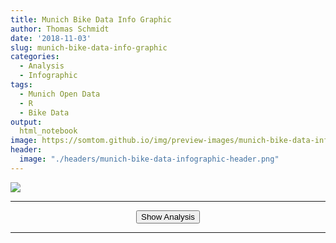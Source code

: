 ```yaml
---
title: Munich Bike Data Info Graphic
author: Thomas Schmidt
date: '2018-11-03'
slug: munich-bike-data-info-graphic
categories:
  - Analysis
  - Infographic
tags:
  - Munich Open Data
  - R
  - Bike Data
output:
  html_notebook
image: https://somtom.github.io/img/preview-images/munich-bike-data-infographic-preview.png
header:
  image: "./headers/munich-bike-data-infographic-header.png"
---
```

![](2018-11-03-munich-bike-data-info-graphic_files/infographic/insights_on_bike_traffic.png)


<div id="analysis" style="display: none">
***

During this year's summer break there had been a railway construction site which affected the 
train I usually use for commuting to work. This led to a lot of additional commuting time.
Thus, I decided to repair my old mountain bike and give it a try to go to work by bike.   
During the one hour ride I wondered how many people made the same decision and if there would be
any data about Munich bike traffic with the use of which I could get some insights about 
Munich's bike traffic. Shortly after that, I happened to see a twitter post of
[OpenData Munich](https://twitter.com/opendata_muc/status/1039758780853104646) which announced a
new data set containing the data of Munich's 6 continuous bike counting stations for the years
2017 and 2018. The counting stations provide data such as 15-minute and daily bike counts for 2 directions.

I contacted the team in order to ask for additional information and received even more data as well
as some nice inspirations. I picked up the idea of creating a info-graphic about Munich bike data.
Thus, I had a new project and started the journey of designing my first info-graphic.

In this post we will go through the analysis behind the info-graphic you already saw above. 
We will answer questions such as:

* [Can we create a map of all counting stations?](#map)
* [What are average 15 minute and daily counts (across stations and per station)?](#average_counts)
* [How many people are driving in the wrong direction at Arnulf Street
(this station is at a one-way road)?](#wrong_direction)
* [What are the highest counts which had been measured?](#count_records)
* [When are most people biking (time of the year, weather, ...)?](#bike_times)
* [How does the commuting traffic look like?
Can we model it somehow and get some insights out of the data?](#commuting)

If you want to skip the data import and jump directly to the preprocessing step,
click [here](#preprocessing). To directly get into the analysis, click [here](#analysis).

# Set up Environment

First, as always, we load some packages needed for this analysis and create a custom theme 
to make the plots look nicer.

```r
suppressMessages({
  library(tidyverse)
  library(lubridate)
  library(geosphere)
  library(ggmap)
  library(reshape2)
  library(modelr)
  library(broom)
})

background_colors <- c("#efedec", "white")
plot_colors <- c("#62c3db", "#136d8f", "#072d40", "#f6a735", "#fbd74d")
line_colors <- c("black")

# Custom theme
my_theme <- list(
 theme(
    plot.background = element_rect(fill =  background_colors[2]),
    text = element_text(color = line_colors),
    panel.background = element_rect(fill =  background_colors[2]),
    panel.grid.major.y = element_blank(),
    panel.grid.minor = element_blank(),
    panel.grid.major.x = element_blank(),
    panel.grid.minor.x = element_blank(),
    axis.line.y = element_line(color =  line_colors),
    axis.line.x = element_line(color =  line_colors),
    axis.ticks = element_line(color =  line_colors),
    axis.title.y = element_text(margin = margin(t = 0, r = 20, b = 0, l = 0), color = line_colors),
    axis.title.x = element_text(margin = margin(t = 10, r = 0, b = 0, l = 0), color = line_colors),
    legend.position = "bottom",
    plot.margin = unit(c(0.5,1,0.5,0),"cm"),
    strip.background = element_rect(fill = "white", color = "black")
),
  scale_color_manual(
    values = plot_colors,
    guide = guide_legend(direction = "horizontal", label.hjust = 0.5, title.position = "top",
                              title.hjust = 0.5)),
  scale_fill_manual(
    values = plot_colors,
    guide = guide_legend(direction = "horizontal", label.hjust = 0.5, title.position = "top",
                              title.hjust = 0.5)))
```

```r
knitr::opts_chunk$set(
    fig.width   = 10,      
    .fig.asp = .62,      
    fig.align   = 'center', 
    echo        = TRUE)  
```


# Import Data from API
Now, after setting everything up, we need to load the data. Since I got some additional data in 
`.csv` format, the importing will happen in two steps:

1. We import the data from 2017 and 2018 via the Munich Open Data API
2. We import the additional data from `.csv` format


## Helper Functions

To fetch the data via API, I wrote some helper functions. This functions will also help us with the
preprocessing later. The functions can be found in the 
[Github project](https://github.com/Somtom/munich-bike-data-analysis). 

```r
convert_to_default_dt_string <- function(datetime_val = NA, date_val) {
  # Function which converts the datetime strings to the standard format of "%Y-%m-%d %H:%M:%S"
  # or "%Y-%m-%d" if only date_val provided
  
  # Iso 8601 format: "%Y-%m-%dT%H:%M:%S"
  iso8601_format = "[:digit:]{4}-[:digit:]{2}-[:digit:]{2}T[:digit:]{2}:[:digit:]{2}:[:digit:]{2}"
  # hour_minute format: "%H.%M"
  hour_minute_format = "[:digit:]{2}.[:digit:]{2}$"
  
  iso_date_format = "[:digit:]{4}-[:digit:]{2}-[:digit:]{2}$"
  # date format: "%Y.%m.%d"
  date_format = "[:digit:]{4}.[:digit:]{2}.[:digit:]{2}$"
  
  if (!is.na(datetime_val)) {
    # Extract date from date_val in case it is given in datetime format
    date_val = str_extract(date_val, "[:digit:]{4}-[:digit:]{2}-[:digit:]{2}")
    
    # If datetime_val matches Iso 8601 format: Replace "T" with " " and return
    if (stringr::str_detect(datetime_val, iso8601_format)) {
      return(stringr::str_replace(datetime_val, "[:digit:]{4}-[:digit:]{2}-[:digit:]{2}T",
                                  paste0(date_val, " ")))
    }
    # If datetime_val matches hour_minute_format: Add date and seconds
    if (stringr::str_detect(datetime_val, hour_minute_format)) {
      # Replace "." with ":" in datetime_val
      datetime_val = gsub("\\.", ":", datetime_val)
      return(paste0(date_val, " ", datetime_val, ":00"))
    }
  }
  if (is.na(datetime_val)) {
    # date value in iso date format: return it as it is
      if (stringr::str_detect(date_val, iso_date_format)) {
        return(date_val)
      }
    # if date value in date_format: convert it to iso_date_format
      if (stringr::str_detect(date_val, date_format)) {
        return(gsub( "\\.", "-", date_val))
      }# if date value in iso8601_format: convert it to iso_date_format
      if (stringr::str_detect(date_val, iso8601_format)) {
         return(str_extract(date_val, "[:digit:]{4}-[:digit:]{2}-[:digit:]{2}"))
      }
  }
  warning("Datetime value had undefined format")
  NA
  
}


muc_odp_fetch_bike_count_resource_ids <- function(
  baseUrl = "https://www.opengov-muenchen.de",
  path = "/api/3/action/package_search?q=daten-der-raddauerzaehlstellen-muenchen",
  limit = "100") {
  require(dplyr)
  require(tidyr)
  
  # get raw_results
  raw_result <- httr::GET(url = "https://www.opengov-muenchen.de",
                          path = paste0(path, "&rows=", limit))
  results <- httr::content(raw_result)$result$results
  
  # Extract dataset name and id from results
  resource_information <- list(
    data_collection_name = unlist(lapply(results, function(x) x$name)),
    datasets = lapply(results, function(x) bind_rows(
      lapply(x$resources, function(y) data.frame(
        name = y$name,
        resource_id = y$id,
        stringsAsFactors = F)))
    )
  ) %>% 
    bind_rows() %>% 
    tidyr::unnest()
  
  # extract month and year from name
  german_month_names <- c("Januar", "Februar", "März", "April", "Mai", "Juni", "Juli", "August", "September",
                          "Oktober", "November", "Dezember")
  
  correct_name <- function(name) {
    # Change name string of Juli 2018 (15 Minutes missing in name) - as of 13.10.2018
    if (name == "Daten der Raddauerzählstellen München Juli 2018") {
      print("FOUND JULI")
      name <- "15 Minuten-Werte - Daten der Raddauerzählstellen München Juli 2018"
    }
    # Change name for "#Month#" 2018 to März 2017 (data_collection_name says 2017!)
    if (name == "15 Minuten-Werte - Daten der Raddauerzählstellen München #Monat# 2018") {
      print("FOUND MARCH")
      name <- "15 Minuten-Werte - Daten der Raddauerzählstellen München März 2017"
    }
    
    return(name)
  }
  
  resource_information <- resource_information %>% 
    mutate(name = sapply(name, function(x) correct_name(x)),
           year = stringr::str_extract(name, "[:digit:]{4}"),
           month = stringr::str_extract(name, paste(german_month_names, collapse = "|")),
           month = match(month, german_month_names))
  
  ids_15_min <- resource_information %>% 
    filter(stringr::str_detect(name, "15 Minuten")) %>% 
    arrange(year, month)
  
  #filter for names containing "Tageswerte und Wetter"
  ids_daily <- resource_information %>% 
    filter(stringr::str_detect(name, "Tageswerte und Wetter")) %>% 
    arrange(year, month)
  
  return(list(
    ids_15_min = ids_15_min,
    ids_daily = ids_daily
  ))
}


muc_odp_fetch_data <- function(baseUrl = "https://www.opengov-muenchen.de",
                              path = "api/3/action/datastore_search",
                              limit = "100000",
                              resource_id,
                              destination = "./data/",
                              force_fetch = FALSE) {
  
  file_name = paste0(destination, resource_id, ".RDS")
  
  # check if data already fetched
  if (file.exists(file_name) & !force_fetch) {
    print(paste("File for resource already exists at", file_name))
    return(readRDS(file_name))
  }
  else {
    # get raw results
    raw_result <- httr::GET(url = baseUrl, path = paste0(path,
                                                         "?resource_id=", 
                                                         resource_id,
                                                         "&limit=",
                                                         limit))
    
    print(paste0("Fetching data from ", 
                 path,
                 "?resource_id=", 
                 resource_id,
                 "&limit=",
                 limit))
    
    result <- httr::content(raw_result)
    print(paste('Fetched', length(result$result$records), 'results...'))
    
    res <- dplyr::bind_rows(result$result$records)
    
    # write results to ./data/ folder
    saveRDS(res, file = file_name)
    
    return(res)
  }
}


muc_odp_convert_bike_counter_types <- function(dt) {
  require(dplyr)
  require(readr)
  
  dt %>% 
    transmute(
      besonderheiten = as.character(besonderheiten),
      zaehlstelle = as.factor(zaehlstelle),
      longitude = as.numeric(longitude),
      latitude = as.numeric(latitude),
      richtung_1 = as.character(richtung_1),
      richtung_2 = as.character(richtung_2),
      id = `_id`
    )
}


muc_odp_convert_bike_cnt_15_min_types <- function(dt) {
  require(dplyr)
  
  dt %>% 
    transmute(
      datum = lubridate::fast_strptime(sapply(datum, function(x)
        convert_to_default_dt_string(date_val = x)),
        format = "%Y-%m-%d", lt = FALSE),
      uhrzeit_start = lubridate::fast_strptime(mapply(function(x, y) convert_to_default_dt_string(x, y),
                                        uhrzeit_start,
                                        datum), format = "%Y-%m-%d %H:%M:%S", lt = FALSE),
      uhrzeit_ende = lubridate::fast_strptime(mapply(function(x, y) convert_to_default_dt_string(x, y),
                                       uhrzeit_ende,
                                       datum), format = "%Y-%m-%d %H:%M:%S", lt = FALSE),
      gesamt = as.integer(gesamt),
      zaehlstelle = as.factor(zaehlstelle),
      richtung_1 = as.integer(richtung_1),
      richtung_2 = as.integer(richtung_2)
    )
}


muc_odp_convert_bike_cnt_day_types <- function(dt) {
  require(dplyr)
  
  
  dt %>% 
    transmute(
      datum = lubridate::fast_strptime(sapply(datum, function(x)
        convert_to_default_dt_string(date_val = x)),
        format = "%Y-%m-%d", lt = FALSE),
      uhrzeit_start = lubridate::fast_strptime(mapply(function(x, y) convert_to_default_dt_string(x, y),
                                                      uhrzeit_start,
                                                      datum), format = "%Y-%m-%d %H:%M:%S", lt = FALSE),
      gesamt = as.integer(gesamt),
      zaehlstelle = as.factor(zaehlstelle),
      richtung_1 = as.integer(richtung_1),
      richtung_2 = as.integer(richtung_2),
      bewoelkung = as.numeric(bewoelkung),
      sonnenstunden = as.numeric(gsub(",", ".", `sonnenstunden`)),
      niederschlag = as.numeric(gsub(",", ".", `niederschlag`)),
      max_temp = as.numeric(gsub(",", ".", `max-temp`)),
      min_temp = as.numeric(gsub(",", ".", `min-temp`)),
      id = `_id`
    )
}

muc_odp_add_direction_info <- function(dt) {
  require(dplyr)
  
  OUT_OF_CENTER = "out of center"
  INTO_CENTER = "into center"
  direction_mapper <- list(
    Olympia = list(
      richtung_1 = INTO_CENTER,
      richtung_2 = OUT_OF_CENTER
    ),
    Hirsch = list(
      richtung_1 = OUT_OF_CENTER,
      richtung_2 = INTO_CENTER
    ),
    Margareten = list(
      richtung_1 = OUT_OF_CENTER,
      richtung_2 = INTO_CENTER
    ),
    Erhardt = list(
      richtung_1 = OUT_OF_CENTER,
      richtung_2 = INTO_CENTER
    ),
    Kreuther = list(
      richtung_1 = INTO_CENTER,
      richtung_2 = OUT_OF_CENTER
    ),
    Arnulf = list(
      richtung_1 = INTO_CENTER,
      richtung_2 = OUT_OF_CENTER
    )
  )
  
  # Gather columns -> 1 column with values, other column with direction information
  dt <- dt %>% 
    gather(key = direction, value = count, richtung_1, richtung_2)
  
  # Change direction names
  dt$direction <- factor(unlist(mapply(function(x, y) direction_mapper[[x]][y], 
                                       dt$zaehlstelle, dt$direction)))
  
  return(dt)
}

```


## (1) Fetch Data from API

The following chunks will import the data from the years 2017 and 2018 (until end of July):

```r
# Import muc_opd helper functions
# source("./muc-opd-helper-functions.R")

bike_counter_resource_id <- "211e882d-fadd-468a-bf8a-0014ae65a393"
resource_ids <- muc_odp_fetch_bike_count_resource_ids()

resource_ids_15_min <- resource_ids$ids_15_min

resource_ids_daily <- resource_ids$ids_daily
```

```r
bike_counter <- muc_odp_fetch_data(resource_id = bike_counter_resource_id, destination = "./data/")

bike_cnt_15_min <- bind_rows(
  lapply(resource_ids_15_min$resource_id, function(x) muc_odp_fetch_data(resource_id = x,
                                                             destination = "./data/15_min/"))
)

bike_cnt_day <-  bind_rows(
  lapply(resource_ids_daily$resource_id, function(x) muc_odp_fetch_data(resource_id = x,
                                                             destination = "./data/daily/"))
)
```

## (2) Add Additional Data

Now we import the additional data from the `.csv` files:

```r
files <- list.files("./data/additional/", full.names = TRUE, recursive = TRUE)
files_15_min <- stringr::str_detect(files, "15Min")

suppressMessages({
  additional_15_min_data <- bind_rows(lapply(files[files_15_min],
                                           read_csv2, 
                                           col_types = cols(.default = "c")))
additional_daily_data <- bind_rows(lapply(files[!files_15_min],
                                          read_csv2,
                                           col_types = cols(.default = "c")))
})


# Change date column name to be equal to the API data
names(additional_15_min_data)[1] <- "datum"
names(additional_daily_data)[1] <- "datum"

bike_cnt_day <- bind_rows(additional_daily_data, bike_cnt_day)
bike_cnt_15_min <- bind_rows(additional_15_min_data, bike_cnt_15_min)

```


# Preprocessing {#preprocessing}

To prepare the data for the analysis we will perform the following steps: 

1. Convert data types (i.e. `character` to `POSIXct` for dates)
2. Gather the direction columns (`richtung_1` and `richtung_2`) into one `direction` column
and convert their names to `'into center'` or `'out of center'` according to their direction
relatively to the city center  
3. Extract `weekday` information and add `weekend` indicator column
4. Remove duplicates (caused by the additional data)

## (1) Convert Types

After importing the data, we need to convert its datatypes to a format which we can work with.
We use the predefined helper functions for that.

```r
bike_counter <- muc_odp_convert_bike_counter_types(bike_counter)
bike_cnt_15_min <- muc_odp_convert_bike_cnt_15_min_types(bike_cnt_15_min)
bike_cnt_day <- muc_odp_convert_bike_cnt_day_types(bike_cnt_day)
```

## (2) Add Directions Information

All tables have two columns which are named `richtung_1` and `richtung_2`. These stand for the two
different directions for which the stations measure the counts. 
In the `bike_counter` table we can find a description which tells us whether the given direction
for that station is `east`, `weast`, `north` or `south`.
We are going to convert the directions to either `into center` or `out of center` in order to gain
more detailed information. In another helper function I precoded this information with a mapping
function.

```r
bike_cnt_15_min <- muc_odp_add_direction_info(bike_cnt_15_min)
bike_cnt_day <- muc_odp_add_direction_info(bike_cnt_day)
bike_counter <- muc_odp_add_direction_info(bike_counter)
```

## (3) Extract Time from `uhrzeit_start` (English: Time Start) and Add Weekend Indicator Column

In our last preprocessing step we add a `time` column to the 15 minutes table. This 
will hold the information on the *time of the day*. Further, we add the `weekday` 
as well as a indicator column which tells us whether the data were measured at the `weekend` or
during the week.

```r
weekend_days <- c("Sat", "Sun")
bike_cnt_15_min <- bike_cnt_15_min %>% 
  mutate(time = as.numeric(uhrzeit_start - trunc(uhrzeit_start, "days")),
         weekday = wday(uhrzeit_start, label = TRUE, local = "us"),
         weekend = factor(weekday %in% weekend_days)) 

bike_cnt_day <- bike_cnt_day %>% 
  mutate(weekday = factor(wday(datum, label = TRUE, local = "us")),
         weekend = factor(weekday %in% weekend_days))

class(bike_cnt_15_min$time) <- "POSIXct"
```


## (4) Remove Duplicates and Save Converted Data

Finally, we remove the duplicates from our data set and save the converted data.
```r
bike_cnt_15_min <- unique(bike_cnt_15_min)
```

```r
saveRDS(bike_counter, "./2018-11-03-munich-bike-data-info-graphic_files/bike_counter_converted.RDS")
saveRDS(bike_cnt_15_min, "./2018-11-03-munich-bike-data-info-graphic_files/bike_cnt_15_min_converted.RDS")
saveRDS(bike_cnt_day, "./2018-11-03-munich-bike-data-info-graphic_files/bike_cnt_day_converted.RDS")
```


# Analysis {#analysis}

Now that we are done with preprocessing, we can start with our analysis.

```r
bike_counter <- readRDS("./2018-11-03-munich-bike-data-info-graphic_files/bike_counter_converted.RDS")
bike_cnt_15_min <- readRDS("./2018-11-03-munich-bike-data-info-graphic_files/bike_cnt_15_min_converted.RDS")
bike_cnt_day <- readRDS("./2018-11-03-munich-bike-data-info-graphic_files/bike_cnt_day_converted.RDS")
```


## Time Period of Our Data Set

First, lets have a look at the time period we are analyzing:
```r
cat(paste0(
  '## 15 Minute Data ##',
  '\nStart:\t', min(bike_cnt_15_min$datum),
  '\nEnd:\t', max(bike_cnt_15_min$datum), 
  '\n\n## Daily Data ##',
  '\nStart:\t', min(bike_cnt_day$datum),
  '\nEnd:\t', max(bike_cnt_day$datum)))
```

## Missing Data
Very important for every analysis is to be aware of missing data. So let's have a look at our data:

```r
bike_cnt_day %>% 
  map(function(x) sum(is.na(x))) %>% 
  bind_cols %>%
  melt(value.name = "na_count", variable.name = "column") %>% 
  filter(na_count > 0) %>% knitr::kable(digits = 1)
```

We see that some weather data and ids are missing for the `bike_cnt_day` table. 
These missing values are all from our additional data.
Important is that we need to take this into account when we draw conclusions later.

```r
bike_cnt_15_min %>% 
  map(function(x) sum(is.na(x))) %>% 
  bind_cols %>%
  melt(value.name = "na_count", variable.name = "column") %>% 
  filter(na_count > 0) %>% dim()
```

No data are missing for `bike_cnt_15_min` table.

## Map of Stations {#map}

To get a first overview of the locations of the 6 counting stations, we create a map of Munich using the `ggmap`
package and add markers for each station.

```r
area <- make_bbox(lon = longitude, lat = latitude, data = bike_counter)
area <- area + c(-0.02, -0.01, 0.01, 0.01)

suppressMessages({area_map <- get_map(area,  source = "stamen")})

ggmap(area_map, extend = "device", darken = 0.3,
      base_layer = ggplot(aes(x = longitude, y = latitude), data = bike_counter)) +
  geom_point(shape = 21, size = 4, fill = plot_colors[1]) +
  geom_text(aes(label = zaehlstelle), vjust = -1, color = "white") +
  theme_void()
```

The stations are spread across Munich. Their locations were planned to be as different as possible
but also representative for typical traffic situations (*Zorn et. al 2011*).

## Compare the Data of All Stations

### What Are Average 15 Minute and Daily Counts? {#average_counts}

Now that we have a bird's eye view on the locations, let's get an overview on the data by looking
at summary stats like average, median and others. First, we start with a summary across all stations.
For this purpose we use the `summary()` function combined with `tidy()` from the `broom` package to get everything in one table.

```r
bind_rows(
  c(
    table = "bike_cnt_day",
    broom::tidy(summary(bike_cnt_day$gesamt)), 
    sd = sd(bike_cnt_day$gesamt)),
  c(
    table = "bike_cnt_15_min", 
    broom::tidy(summary(bike_cnt_15_min$gesamt)),
    sd = sd(bike_cnt_15_min$gesamt)))  %>% knitr::kable(digits = 1)
```

On average the stations count **`r round(mean(bike_cnt_15_min$gesamt))` bike per 15 minutes** and 
**`r round(mean(bike_cnt_day$gesamt))` bikes per day**. When we have a look at the maxima, we see
that they are quiet high compared to the means. Especially the 15 minute count maximum is 
**`r round(max(bike_cnt_15_min$gesamt) / mean(bike_cnt_15_min$gesamt))`** times as high as the mean.
We might find some interesting events being represented by these 
high counts but we will dive deeper into that later.

How does the summary data differ if we calculate it per station?
We first start with the 15 minute data.
To compare the stations we additionally calculate a `scaled_median_count` which is
the median for a single station divided by the minimum of all station medians.


```r
station_summary_15_min <- bike_cnt_15_min %>% 
  spread(key = direction, value = count) %>% 
  group_by(zaehlstelle) %>% 
  summarise(avg = round(mean(gesamt, na.rm = T)),
            median_count = median(gesamt, na.rm = T),
            q1 = quantile(gesamt, 0.25, na.rm = T),
            q3 = quantile(gesamt, 0.75, na.rm = T),
            sd = sd(gesamt, na.rm = T),
            percent_sd = round(sd/median_count * 100, 2)) %>% 
  ungroup() %>% 
  mutate(scaled_median_count = round(median_count / min(median_count))) %>% 
  arrange(desc(median_count)) 

station_summary_15_min  %>% knitr::kable(digits = 1)
```

As we see, Erhardt is the station with the highest median 
15 minute count (`r station_summary_15_min$median_count[1]` bikes). 
Its median is `r station_summary_15_min$scaled_median_count[1]` times higher
than the one of `r tail(station_summary_15_min$zaehlstelle, 1)`.
Nevertheless, the standard deviation is very high across all stations, which is an indicator for a
lot of intra day deviation.  

How does the per station summary look like for the daily counts?

```r
station_summary_day <- bike_cnt_day %>% 
  spread(key = direction, value = count) %>% 
  group_by(zaehlstelle) %>% 
  summarise(avg = round(mean(gesamt)),
            median_count = median(gesamt),
            q1 = quantile(gesamt, 0.25),
            q3 = quantile(gesamt, 0.75),
            sd = sd(gesamt),
            percent_sd = round(sd/median_count * 100,2)) %>% 
  ungroup() %>% 
  mutate(scaled_median_count = round(median_count / min(median_count))) %>% 
  arrange(desc(median_count)) 

station_summary_day  %>% knitr::kable(digits = 1)
```

We see a similar picture compared to the 15 minute data. With a median daily bike count of
`r station_summary_day$median_count[1]`, station Erhardt has the highest daily counts, too.
This time the count is `r station_summary_day$scaled_median_count[1]` higher than the count of
Kreuther.

### How Many People Are Riding in the Wrong Direction at Arnulf Street? {#wrong_direction}

Station **Arnulf Street** has a special characteristic: The counter is located on a one way bicycle lane.
Thus, normally it should only measure counts for one direction, which is into city center.

Luckily it is also able to count all bikers who ride into the wrong direction, which we can
use for our analysis. So let's find out which share of the total counts is due to bikers riding the
wrong direction.


```r
wrong_way_drivers <- bike_cnt_day %>% 
  filter(zaehlstelle == "Arnulf") %>%
  filter(direction == "out of center") %>%
  mutate(share = round(count / gesamt * 100, 2)) %>% 
  select(share) %>% unlist() %>% summary() %>% tidy()
wrong_way_drivers  %>% knitr::kable(digits = 1)
```

The data suggests that on average **`r round(wrong_way_drivers$mean, 1)` percent**
of daily counted bikes at Arnulf Street were driving on the **wrong side of the road**.
Interestingly, there must have been at least one day where all bikes were riding on
the wrong side of the road since we observed a maximum of 100%.

## Count Records {#count_records}

Now it is time to come back to the maximum counts we recognized earlier.
To get a quick overview before we dive into the story behind some maximum counts, let's create
a top 10 list for both the daily and the 15 minute counts:

```r
# Daily Counts
top_10_day <- bike_cnt_day %>% 
  spread(key = direction, value = count) %>% 
  arrange(desc(gesamt)) %>% 
  head(10)

top_10_day %>% 
  select(datum, gesamt, zaehlstelle) %>% 
  knitr::kable(digits = 1)
```

That is interesting: Station Olympia takes the top 3 places with counts above 10 thousand, although 
it only made the third place when we calculated the median counts per station earlier. After some
research I found out that these top 3 counts were caused by the same event, namely the
**24h Mountainbike Race**, which takes place in Olympia Park every year. Since the route is changed
from year to year, the counting station is not always on the track. Thus, we don't see
these record counts every year.

Let's plot the 15 minute data for the events in the two years in which we observed these high counts:

```r
olympia_15_min_mean <- station_summary_15_min %>% 
  filter(zaehlstelle == "Olympia")

bike_cnt_15_min %>% 
  filter(datum == as.Date("2010-06-26") | datum == as.Date("2010-06-27"),
         zaehlstelle == "Olympia") %>% 
  mutate(min_date = min(datum),
         Direction = direction) %>% 
  ggplot(aes(x = uhrzeit_start, y = count, color = Direction)) +
  geom_line(lwd = 1)  +
  ylab("Bikes per 15 Minute") +
  xlab("Time") +
  ggtitle("The 24h MTB Race from 26. - 27.06.2010",
          "...led to high bike counts in Olympia Park which were far above the normal average") +
  geom_hline(yintercept = olympia_15_min_mean$avg,lty = 2) +
  annotate(
    geom = "text", 
    label = paste0("Average 15 minute\ncount for station\nOlympia:",
                   olympia_15_min_mean$avg,
                   " bikes"), 
    x = as.POSIXct("2010-06-26"),
    y = olympia_15_min_mean$avg,
    vjust = -0.5,
    hjust = 0,
    size = 3) +
  my_theme 


bike_cnt_15_min %>% 
  filter(datum == as.Date("2012-06-09") | 
           datum == as.Date("2012-06-10"),
         zaehlstelle == "Olympia") %>% 
  mutate(Direction = direction) %>% 
  ggplot(aes(x = uhrzeit_start, y = count, color = Direction)) +
  geom_line(lwd = 1) +
  ylab("Bikes per 15 Minute") +
  xlab("Time") +
  ggtitle("The 24h MTB Race from 09. - 10.06.2017",
          "...led to high bike counts in Olympia Park which were far above the normal average") +
  geom_hline(yintercept = olympia_15_min_mean$avg,lty = 2) +
  annotate(
    geom = "text", 
    label = paste0("Average 15 minute\ncount for station\nOlympia:",
                   olympia_15_min_mean$avg,
                   " bikes"), 
    x = as.POSIXct("2012-06-09"),
    y = olympia_15_min_mean$avg,
    vjust = -0.5,
    hjust = 0,
    size = 3) +
  my_theme 
 
```


Now we also create a top 10 list for the 15 minute counts:
```r
# 15 Minute Counts
top_10_15_min <- bike_cnt_15_min %>% 
  spread(key = direction, value = count) %>% 
  arrange(desc(gesamt)) %>% 
  head(10)

top_10_15_min  %>% 
  select(datum, gesamt, uhrzeit_start, zaehlstelle) %>% knitr::kable(digits = 1)
```

If we have a closer look, we only can find one of our daily count top 10 candidates in this list,
namely the **2017-06-09** on the 6th place. Normally you would suppose the date with highest 15
minute counts to also be listed in the daily count top 10 if the high counts were not due to
a short time event. So what happened on the 3rd September
2017 when a 15 minute bike count of **1157** was recorded? 

This picture from [radlhaupstadt.muenchen.de](https://radlhauptstadt.muenchen.de/) gives you a hint:

![Picture source: radlhauptstadt.muenchen.de](2018-11-03-munich-bike-data-info-graphic_files/img/ringparade.jpg)

On that day the so called
[Münchner Ringparade](https://radlhauptstadt.muenchen.de/mitradeln/muenchner-ringparade/)
took place. At this event the Munich beltway had been closed temporarily for car traffic while 
round about 7000 people used this route for a bike tour. The 12 km tour ended in Olympia Park. 
And this is exactly what we can see in the data:

```r
bike_cnt_15_min %>% 
  filter(datum == as.Date("2017-09-03") ,
         zaehlstelle == "Olympia")  %>% 
  mutate(Direction = direction) %>% 
  ggplot(aes(x = uhrzeit_start, y = count, color = Direction)) +
  geom_line(lwd = 1) +
  ylab("Bikes per 15 Minute") +
  xlab("Time") +
  ggtitle("The Münchner Ringparade on 03.09.2017",
          "...led to a peak in 15 minute bike counts when the participants finished their tour in Olympia Park") +
  geom_hline(yintercept = olympia_15_min_mean$avg,lty = 2) +
  annotate(
    geom = "text", 
    label = paste0("Average 15 minute\ncount for station Olympia:\n",
                   olympia_15_min_mean$avg,
                   " bikes"),
    x = as.POSIXct("2017-09-03 04:00:00"),
    y = olympia_15_min_mean$avg,
    vjust = -0.5,
    hjust = 0,
    size = 3) +
  annotate(
    geom = "text", 
    label = "The participants arrive in Olympia Park",
    x = top_10_15_min$uhrzeit_start[1],
    y = top_10_15_min$gesamt[1],
    hjust = -0.1,
    vjust = 2,
    size = 3) +
  my_theme 

```

## When Are Most People Biking? {#bike_times}

### Pattern Across a Year

To answer this question we first try to gain an overview by
plotting the development of the daily counts over the years

```r

annotations <- data.frame(
  zaehlstelle = factor(
    c("Arnulf", "Hirsch", "Kreuther"),
    levels = c("Arnulf","Erhardt", "Kreuther", "Olympia", "Margareten",  "Hirsch")),
  ann_label = c("The two peaks in 2013 and 2014 might be\ndue to railway construction sites", 
                "We can see a rising bike count trend at station Hirsch",
                "The missing data and the small peak is due to a construction site\nat the counting station: A separate bicycle path was created.\nAfter that the bikes on the sidewalk were not counted anymore."),
  ann_x = c(as.POSIXct("2009-01-01"),
            as.POSIXct("2011-01-01"),
            as.POSIXct("2014-01-01")),
  ann_y = c(3500, 2500, 1200)
)

bike_cnt_day %>%  
  ggplot() +
  geom_line(aes(x = datum, y = gesamt), color = plot_colors[2]) +
  facet_wrap(~zaehlstelle, scales = "free_y", ncol = 1) +
  geom_label(data = annotations, aes(x = ann_x, y = ann_y, label = ann_label), hjust = 0, size = 3) +
  ggtitle(paste0("There is a clear seasonal bike count pattern across all stations:\n",
                "High counts in the summer, lower counts in the winter."),
          "Some stations show individual trends or conspicuous characteristics") +
  xlab("Date") +
  ylab("Bikes Per Day") +
  my_theme
```

There is definitely a clear seasonal pattern which is similar across all stations. As one would 
expect, there are higher bike counts during the summer months and lower counts during winter months.
However, we also see individual trends or characteristics for some stations:

* Station **Hirsch** shows a ongoing trend of rising bike counts from year to year
* At **Arnulf Street's** counting station one can see two peak years in 2013 and 2014. These peaks
could be due to a railway construction site which affected parts of the trains going into city center.
* Station **Kreuther** showed some high counts at the beginning of 2013 and then no data for
the rest of the year. Here the counting station was affected by a construction site when a separate bicycle
path was created. After that, bikes on the sidewalk were not counted anymore.
This is why daily bike count level dropped afterwards.
* One can clearly see the events taking place in **Olympia Park** represented by peaks in the data

When we plot the bike count distribution for each month, we see that **highest median bike 
counts occur in the Month July**. However, the maximum counts had been recorded in June. 
These are due to some of the record events mentioned earlier, though. 
Thus, they need to be interpreted as outliers


```r
bike_cnt_day %>% 
  spread(key = direction, value = count) %>%
  mutate(month = month(datum, label = TRUE)) %>% 
  ggplot() +
  geom_boxplot(aes(x = month, y = gesamt), color = plot_colors[2]) +
  ggtitle("In general, highest bike counts occur during July.",
          "However, the maximum counts are represented by some outliers in June caused by special events") +
  xlab("Month") +
  ylab("Bikes Per Day") +
  my_theme
```

### Day of the Week

When we look at the distribution of total daily counts, we see that counts **during the week** are 
**higher than those at the weekends**. This is most likely due to commuting traffic, 
which we will try to model later.
The maximum counts occurred on Saturdays but are due to single events like the 24h Mountain-bike race
we saw earlier.

```r
bike_cnt_day %>% 
  ggplot() +
  geom_boxplot(aes(x = weekday, y = gesamt), color = plot_colors[2]) +
  ggtitle("Bike counts are higher during the week than on weekends",
          "Maximum counts occured on sundays but are due to single events") +
  xlab("Day of the Week") +
  ylab("Bikes Per Day") +
  my_theme
```


### Temperature and Weather on Days with Maximum Counts
Now we use the weather data we have (at least for the days where they are not missing)
and try to characterize the days with highest bike counts.
We look at the distribution of measured values within each weather variable **for the month July**.

To do so we group the bike counts into 4 categories:

* **Lowest 25%:** Daily bike counts which lie between the **minimum** count and the **25% percentile**
* **Lower Middle:** Daily bike counts which lie between the **25% percentile** and the **median**
* **Upper Middle:** Daily bike counts which lie between the **median** and the **75% percentile**
* **Highest 25%:** Daily bike counts which lie between the **75% percentile** and the **maximum**

We than will have a closer look into the **"Highest 25%"** group and the weather parameters 
measured on these days.

To make the data comparable between stations, we perform the following steps:

1. Removing outliers by filtering for bike counts below the 99% percentile for each station   
2. Scaling the daily counts from each station by dividing the counts by each station's
maximum count   
3. Using the scaled counts (values between 0 and 1) to assign bike count categories

```r
breaks <- bike_cnt_day %>% 
  filter(month(datum) == 7) %>% 
  spread(key = direction, value = count) %>%
  group_by(zaehlstelle) %>% 
  # Calculate 99% percentile per station in order to filter outlieres 
  mutate(percentile_99 = quantile(gesamt, 0.99))  %>%
  filter(gesamt < percentile_99) %>% 
  # Scale to make compareable across stations
  mutate(gesamt_scaled = gesamt / max(gesamt)) %>% 
  ungroup() %>% 
  # Create count classes
  summarise(count_q1 = quantile(gesamt_scaled, 0.25),
         count_q2 = quantile(gesamt_scaled, 0.5),
         count_q3 = quantile(gesamt_scaled, 0.75),
         max_count = max(gesamt_scaled)) %>% unlist()

labels <- c("Lowest 25%\n[0-q1]", 
            "Lower Middle\n(q1-q2]",
            "Upper Middle\n(q2-q3]", 
            "Highest 25%\n(q3-max]")

bike_cnt_day_july_scaled <- bike_cnt_day %>% 
  filter(month(datum) == 7) %>% 
  spread(key = direction, value = count) %>%
  group_by(zaehlstelle) %>% 
  # Calculate 99% percentile per station in order to filter outlieres 
  mutate(percentile_99 = quantile(gesamt, 0.99))  %>%
  filter(gesamt < percentile_99) %>% 
  # Scale to make compareable across stations
  mutate(gesamt_scaled = gesamt / max(gesamt)) %>% 
  ungroup() %>% 
  mutate(cat = cut(gesamt_scaled, breaks = c(0, breaks), include.lowest = T, labels = labels)) %>%
  select(cat, bewoelkung, sonnenstunden, niederschlag, max_temp, min_temp)
```



```r

bike_cnt_day_july_scaled %>%
  gather(key = metric, value = value, -cat) %>% 
  mutate(metric = plyr::revalue(metric, 
                                c("bewoelkung" = "Cloudiness [%]",
                                  "max_temp" = "Maximum Temperature [°C]",
                                  "min_temp" = "Minimum Temperature [°C]",
                                  "niederschlag" = "Precipitation  [ml]",
                                  "sonnenstunden" = "Hours of Sunshine [h]"))) %>% 
  filter(!is.na(value)) %>% 
  group_by(metric) %>% 
  mutate(metric_median = median(value)) %>% 
  ggplot() +
  geom_text(aes(y = metric_median, x = 6), label = "median", hjust = -0.1, vjust = 2) +
  geom_boxplot(aes(x = cat, y = value, color = cat)) +
  geom_hline(aes(yintercept = metric_median), lty = 2) +
  scale_x_discrete(labels = NULL) +
 # geom_boxplot(aes(x = cat, y = value), color = plot_colors[2]) +
  coord_flip() +
  facet_wrap(~metric, scales = "free") +
  ylab("") +
  xlab("") +
  ggtitle("Days with top 25% bike counts in July differ from other days for some weather parameters",
          "The difference is not always clear but there are trends for most of the parameters") +
  my_theme +
  guides(color = guide_legend(title = "Bike Count Category", 
                              label.hjust = 0.5,
                              title.position = "top",
                              title.hjust = 0.5))

```

When we look at each weather parameter, we can see differences in value distributions 
between the 4 bike count categories.
However these differences are not always that clear. But, there are at least trends for all parameters
except one, namely the minimum temperature, where mostly the variance differs.
The other parameters don't show great surprises: You would, for example, expect the precipitation
to be very low on days with a lot of bikes being counted.

In order to get some numbers to describe the days with highest counts, let's look into a summary
for each weather category at days with bike counts within the "Highest 25%" group in July.

```r
get_mode <- function(x) {
  ux <- na.omit(unique(x))
  tab <- tabulate(match(x, ux))
  ux[tab == max(tab)][1]
}

# Characterise the metrics for the maximum category within july
bike_cnt_day_july_scaled %>% 
  group_by(cat) %>% 
  summarise(max_temp = list(cbind(broom::glance(summary(max_temp)), mode = get_mode(max_temp))),
            min_temp = list(cbind(broom::glance(summary(min_temp)), mode = get_mode(min_temp))),
            bewoelkung = list(cbind(broom::glance(summary(bewoelkung)), mode = get_mode(bewoelkung))),
            sonnenstunden = list(cbind(broom::glance(summary(sonnenstunden)), mode = get_mode(sonnenstunden))),
            niederschlag = list(cbind(broom::glance(summary(niederschlag)), mode = get_mode(niederschlag)))) %>%
  gather(key = metric, value = value, -cat)  %>% 
  unnest() %>%   
  filter(cat == "Highest 25%\n(q3-max]") %>% mutate(metric = plyr::revalue(metric, 
                                c("bewoelkung" = "Cloudiness [%]",
                                  "max_temp" = "Maximum Temperature [°C]",
                                  "min_temp" = "Minimum Temperature [°C]",
                                  "niederschlag" = "Precipitation  [ml]",
                                  "sonnenstunden" = "Hours of Sunshine [h]"))) %>% 
  select(-na, -cat)  %>% knitr::kable(digits = 1)

```

Great! We can take these median values for the info-graphic to give a statement for a typical 
biking day:

*Days with highest counts lie in **July**. The temperature on these days is  **15.7 - 28.2°C** and the **sun**
is shining for **12 hours** with **scattered clouds** but **without** any **precipitation.*** 

## Modeling Commuting Traffic {#commuting}

### Differences Between Weekend Counts and Counts During Week

We already got some nice information about the bike traffic in Munich. Our next aim is to 
use the 15 minute data to model the commuting traffic.
We start with a bird's eye overview by plotting the median 15 minute counts across all stations
for weekend and working days. 

```r
tmp <- bike_cnt_15_min %>% 
  mutate(weekend = factor(ifelse(weekend == TRUE, "Weekend", "Week"))) %>% 
  group_by(weekend, time) %>% 
  summarise(median = median(gesamt),
            q1 = quantile(gesamt, 0.25),
            q3 = quantile(gesamt, 0.75)) 

tmp %>% 
  ggplot(aes(x = time,y = median, group = weekend, color = weekend)) +
  geom_ribbon(aes(ymin = q1, ymax = q3, fill = weekend), alpha = 0.1) +
  geom_line(lwd = 1) +
  scale_x_datetime(labels = scales::date_format("%H:%M"), date_breaks = "2 hours") +
  facet_wrap(~weekend, ncol = 1) +
  xlab("Time of the Day") +
  ylab("Bikes per 15 Minute") +
  ggtitle("The median 15 minute bike counts differ between weekend days and week days",
          paste("There are clear commuting peaks in the morning and in the afternoon during the week,",
                "with regular traffic inbetween")) +
  my_theme +
  guides(fill = FALSE, color = FALSE)
```

We can see that the 15 minute count patterns clearly differ between weekend days and week days. 
There are two clear commuting peaks during the week. However, there still seems to be regular
traffic between these peaks.   
We used the median 15 minute bike count across all stations for the previous plot.
But, will we still see the same pattern if we look at each station separately?

```r

annotations <- data.frame(
  zaehlstelle = factor(
    c("Arnulf", "Hirsch", "Erhardt", "Kreuther", "Margareten"),
    levels = c("Arnulf","Erhardt", "Kreuther", "Olympia", "Margareten",  "Hirsch")),
  weekend = factor(rep("Week", 5), levels = c("Week", "Weekend")),
  ann_label = c("Counting station on\none way biking lane", 
                "Commuting Type: Into center - out of center",
                "Commuting Type: Into center - out of center",
                "Commuting Type: Out of center - into center",
                "Commuting Type: Out of center - into center"),
  ann_x = c(900, rep(39600, 2), rep(900, 2)),
  ann_y = c(40, 50, 140, 15, 105)
)

class(annotations$ann_x) <- "POSIXct"


suppressMessages({bike_cnt_15_min  %>% 
    mutate(weekend = factor(ifelse(weekend == TRUE, "Weekend", "Week"))) %>% 
    group_by(zaehlstelle, weekend, direction, time) %>% 
    summarise(median = median(count),
              q1 = quantile(count, 0.25),
              q3 = quantile(count, 0.75)) %>% 
    ggplot(aes(x = time,y = median)) +
    geom_ribbon(aes(ymin = q1, ymax = q3, fill = direction, color = direction), alpha = 0.1) +
    geom_line(aes(color = direction), lwd = 1) +
    geom_text(aes(x = ann_x, y = ann_y, label = ann_label), data = annotations, hjust = 0, vjust = 1) +
    scale_x_datetime(labels = scales::date_format("%H:%M"), date_breaks = "2 hours") +
    facet_grid(zaehlstelle~weekend, scales = "free_y") +
    ylab("Bikes per 15 Minute (Different Scale for each Station)") +
    xlab("Time of the Day") +
    ggtitle(paste0("The overall pattern for 15 minute bike counts is similar across the stations",
                  " during the week and on weekends"),
            "Nevertheless, stations show different commuting direction characteristics druing the week") +
    my_theme +
    theme(panel.border = element_rect(fill = FALSE),
          title = element_text(size = 15)) +
    scale_color_manual(values = c(plot_colors[2], plot_colors[4])) +
    scale_fill_manual(values = c(plot_colors[2], plot_colors[4])) +
    labs(fill = "Direction", color = "Direction")})
```

Indeed, the pattern is similar across all stations. Nevertheless, stations show different commuting direction 
characteristics. The stations can be assigned to either one of these 3 groups:

1. Station with traffic mainly in the direction of the city center in the morning and back way in the afternoon:
    * Erhardt
    * Hirsch
2. Stations with traffic mainly out of the city center in the morning and back in 
the afternoon
    * Kreuther
    * Margareten
3. Stations with similar patterns for traffic into- and out of city center
    * Olympia
  
We cannot really tell for Arnulf Street but it looks like the peaks in the morning and in the
afternoon are similar for the only measured direction (into center). This would make it fall
into class 3.

### The Model

To create a really basic model of the commuting traffic, we will make the following assumption:
*Traffic during week is the result of commuting traffic and the normal traffic which is represented
by the weekend data.* 
Under this assumption subtracting the 15 minute weekend counts from the 15 minute counts during 
the week gives us the commuting part. We are going to create a `loess` model for each the weekend
and the week counts for that purpose. 

```r
bike_cnt_15_min_separated <- bike_cnt_15_min %>% 
  mutate(Weekend = factor(ifelse(weekend == TRUE, "Weekend", "Week"))) %>% 
  group_by(Weekend, time) %>% 
  summarise(median = median(gesamt)) %>% 
  spread(key = Weekend, value = median) %>% 
  mutate(Commuting = Week - Weekend) %>% 
  gather(key = week_cat, value = median_count, Commuting, Weekend, Week) %>% 
  mutate(week_cat = factor(week_cat, levels = c("Weekend", "Week", "Commuting")),
         commuting_cat = factor(ifelse(week_cat == "Commuting",
                                       "Commuting Traffic",
                                       "Normal Traffic"),
                                levels = c("Normal Traffic", "Commuting Traffic"))) 

tmp <- bike_cnt_15_min_separated %>% 
  mutate(median_count = ifelse(median_count < 0, 0, median_count),
         x = as.numeric(time)) 

fit_commuting <- loess(median_count~x, data = tmp, subset = c(tmp$week_cat == "Commuting"), span = 0.2)
fit_weekend <- loess(median_count~x, data = tmp, subset = c(tmp$week_cat == "Weekend"), span = 0.2)
fit_week <- loess(median_count~x, data = tmp, subset = c(tmp$week_cat == "Week"), span = 0.2)

bike_cnt_15_min_modeled <- data.frame(x = seq(min(tmp$x), max(tmp$x)), 60) %>% 
  add_predictions(fit_commuting, "pred_commuting") %>%
  add_predictions(fit_weekend, var = "pred_weekend") %>% 
  add_predictions(fit_week, var = "pred_week") %>%
  # Adjust for 0 values
  mutate(time = as.POSIXct(x, origin = min(tmp$time)),
         afternoon = x > 43200,
         pred_commuting = ifelse(pred_commuting < 0, 0, pred_commuting),
         pred_weekend = ifelse(pred_weekend < 0, 0, pred_weekend),
         pred_week = ifelse(pred_week < 0, 0, pred_week)) 
```



```r
bike_cnt_15_min_modeled %>% 
  ggplot(aes(x = time)) +
  geom_area(aes(y = pred_week), color = plot_colors[2], fill = plot_colors[4]) +
  geom_area(aes(y = pred_weekend), fill = plot_colors[1]) +
  geom_line(aes(y = pred_week), color = plot_colors[2], lwd = 2) +
  scale_x_datetime(labels = scales::date_format("%H:%M"), date_breaks = "2 hours") +
  annotate(geom = "text", label = "Weekend\nTraffic", x = as.POSIXct("1970-01-01 15:00:00"), y = 5,
           color = "white", size = 6) +
  annotate(geom = "text", label = "Week Traffic", x = as.POSIXct("1970-01-01 07:00:00"), y = 15,
           color = plot_colors[2], size = 6, angle = 80) +
  annotate(geom = "text", label = "Commuting", x = as.POSIXct("1970-01-01 13:00:00"), y = 20,
           color = plot_colors[4], size = 6) +
  xlab("Time of the Day") +
  ylab("Bikes per 15 Minute") +
  ggtitle("We modeled the commuting traffic by subtracting weekend counts from weekend counts") +
  my_theme
```

When we use this modeling approach, the predicted commuting traffic would look like this:

```r
bike_cnt_15_min_separated %>% 
  ggplot(aes(x = time, y = median_count)) +
  geom_line(aes(color = week_cat)) +
  geom_smooth(span = 0.2, aes(color = week_cat, fill = week_cat)) +
  geom_hline(yintercept = 0) +
  scale_x_datetime(labels = scales::date_format("%H:%M"), date_breaks = "2 hours") +
  facet_wrap(~commuting_cat, ncol = 1) +
  xlab("Time of the Day") +
  ylab("Bikes per 15 Minute") +
  ggtitle("The commuting traffic can be modeled by subtracting weekend counts from week counts",
          "The result clearly shows the two commuting peaks in the morning and in the afternoon") +
  my_theme +
  scale_color_manual(
    values = plot_colors[c(1,2,4)],
    guide = guide_legend(direction = "horizontal", label.hjust = 0.5, title.position = "top",
                              title.hjust = 0.5)) +
  scale_fill_manual(
    values = plot_colors[c(1,2,4)],
    guide = guide_legend(direction = "horizontal", label.hjust = 0.5, title.position = "top",
                              title.hjust = 0.5)) +
  labs(color = "Category", fill = "Category")
```

The result looks quiet good. We are able to see the two peaks, one in the morning and another one in 
the afternoon. 

### Peak Commuting Times According to Model

Now, that we have a model for commuting traffic, when are the peak times?

```r
morning <- bike_cnt_15_min_modeled %>% filter(!afternoon)
afternoon <- bike_cnt_15_min_modeled %>% filter(afternoon)
# Morning Peak
morning_peak <- lubridate::with_tz(morning[which.max(morning$pred_commuting), ]$time, "UTC")
cat(paste0("Morning peak:\n", format(morning_peak, "%H:%M:%S")))

# Afternoon Peak
afternoon_peak <- lubridate::with_tz(afternoon[which.max(afternoon$pred_commuting), ]$time, "UTC")
cat(paste0("Afternoon peak:\n", format(afternoon_peak, "%H:%M:%S")))


time_diff <- difftime(afternoon_peak,
                      morning_peak, units = "hours", tz = "UTC")

hours <- floor((time_diff))
mins <- floor(as.numeric(time_diff - hours, units = "mins"))
secs <- as.numeric(time_diff - hours, units = "secs") - mins * 60

peak_to_peak_duration <- paste0(hours, "h ", mins, "min ", round(secs), "sec")
cat(paste0("Peak to peak duration:\n", peak_to_peak_duration))
```

The morning peak is around `r format(morning_peak, "%H:%M:%S")` and the afternoon commuting peak is around
`r format(afternoon_peak, "%H:%M:%S")`. The peak to peak duration is `r peak_to_peak_duration`.

Let's go on and compare the two peak times a little bit further. 
When I was looking for a way to characterize the duration of a peak, I found a metric called
[Full Duration Half Maximum (FDHM)](https://en.wikipedia.org/wiki/Full_width_at_half_maximum).
It measures the duration between the points of y axis that are half the maximum amplitude. 

We use this method for our data to get a FDHM for both peaks

```r
calculate_FDHM_stats <- function(y, time, period_start, period_end) {
  period_filter <-  time >= period_start & time <= period_end
  y <- subset(y, period_filter)
  time <- subset(time, period_filter)
  max_y <- max(y)
  
  # Calculate index of intersection points of max_y/2 and y within period
  i <- c(FALSE, diff(max_y/2 > y) != 0)
  times <- time[i]
  y_vals <- y[i]
  
  list(
    times = times,
    y_vals = y_vals,
    max_y = max_y,
    max_y_x_val = time[which.max(y)],
    fdhm = round(difftime(times[2], times[1], units = "mins"))
  )
}

day_start <- as.POSIXct("1970-01-01 00:00:00")
noon <- as.POSIXct("1970-01-01 12:00:00")
day_end <- as.POSIXct("1970-01-01 23:59:59")

fdhm_stats_morning <- calculate_FDHM_stats(bike_cnt_15_min_modeled$pred_commuting,
                     bike_cnt_15_min_modeled$time,
                     day_start,
                     noon)
fdhm_stats_afternoon <- calculate_FDHM_stats(bike_cnt_15_min_modeled$pred_commuting,
                     bike_cnt_15_min_modeled$time,
                     noon,
                     day_end)

cat(paste0("Morning FDHM: \n", fdhm_stats_morning$fdhm, " Minutes\n"))
cat(paste0("Afternoon FDHM: \n", fdhm_stats_afternoon$fdhm, " Minutes\n"))
cat(paste0("Afternoon FDHM is ", fdhm_stats_afternoon$fdhm - fdhm_stats_morning$fdhm,
           " Minutes longer"))

```

We create a plot to give a better visual understanding of these metrics:
```r
bike_cnt_15_min_modeled %>% 
  ggplot() +
  geom_line(aes(x = time, y = pred_commuting), color = plot_colors[2]) +
  annotate(geom = "ribbon", x = fdhm_stats_morning$times, ymax = Inf, ymin = -Inf, alpha = 0.1,
           fill = plot_colors[2]) +
  annotate(geom = "ribbon", x = fdhm_stats_afternoon$times, ymax = Inf, ymin = -Inf, alpha = 0.1,
           fill = plot_colors[2]) +
  annotate(geom = "text", 
           x = fdhm_stats_morning$times[1] - 2*60*60, 
           y = max(bike_cnt_15_min_modeled$pred_commuting),
           label = paste0("Morning FDHM:\n", fdhm_stats_morning$fdhm, " Minutes"),
           hjust = 0.5,
           vjust = 1,
           size = 3) +
  annotate(geom = "text", 
           x = fdhm_stats_afternoon$times[2] + 2*60*60, 
           y = max(bike_cnt_15_min_modeled$pred_commuting),
           label = paste0("Afternoon FDHM:\n", fdhm_stats_afternoon$fdhm, " Minutes"),
           hjust = 0.5,
           vjust = 1,
           size = 3) +
  scale_x_datetime(labels = scales::date_format("%H:%M"), date_breaks = "2 hours") +
  xlab("Time of the Day") +
  ylab("Bikes per 15 Minutes") +
  ggtitle("According to the FDHM* metric the afternoon commuting peak lasts longer than the morning peak",
          "*Full Duration Half Maximum: Duration between points of y axis that are half the maximum amplitude") +
  my_theme
```

As a last part of the peak analysis we compare the total bike counts within the modeled peaks 
to see whether those are comparable:

```r
 bike_cnt_15_min %>% 
  mutate(weekend = factor(ifelse(weekend == TRUE, "Weekend", "Week"))) %>% 
  group_by(weekend, time) %>% 
  summarise(median = median(gesamt),
            q1 = quantile(gesamt, 0.25),
            q3 = quantile(gesamt, 0.75))  %>% 
  mutate(peak = ifelse(time < noon, 
                       "morning",
                       "afternoon")) %>%  
  filter(weekend == "Week") %>% 
  group_by(peak) %>% 
  summarise(bike_count = sum(median))  %>% knitr::kable(digits = 1)
```

We see that the counts in the afternoon are twice as high as the morning counts. If people
only would drive to work in the morning and back home in the afternoon, one would expect these
two values to be equal. However, one explanation for this inequality could be that, once
people finished their work, they don't drive home immediately but go for other activities.
These activities could be sports, meeting friends or doing the grocery, for instance.
Thus, they would perhaps pass the counting stations more than once or pass a counting station
which normally doesn't lie on their commuting route. This could lead to the
higher counts in the afternoon and would also be a explanation for some counts occurring very late in the
evening (past 10pm).


### Share of Modeled Commuting Traffic
Finally, we use our model to compute the share of commuting traffic during the week.
To do so, we calculate the difference of daily counts between weekdays and weekend as well as
the share of this difference on weekday counts.

```r
commuting_share <- bike_cnt_day %>% 
  mutate(weekend = ifelse(weekend == TRUE, "weekend", "week")) %>% 
  spread(key = direction, value = count) %>% 
  group_by(zaehlstelle, weekend) %>% 
  summarise(median_count = median(gesamt)) %>% 
  ungroup() %>% 
  spread(key = weekend, value = median_count) %>% 
  mutate(diff_week_weekend = week - weekend,
         share_commuting = diff_week_weekend / week) %>% 
  arrange(zaehlstelle, desc(share_commuting)) %>% 
  mutate(mean_share_commuting = mean(share_commuting),
         median_share_commuting = median(share_commuting))

commuting_share %>% 
  select(zaehlstelle, share_commuting, mean_share_commuting, median_share_commuting) %>% 
  knitr::kable(digits = 1)
```

The modeled share of commuting traffic varies between the station and ranges from 
`r round(min(commuting_share$share_commuting),2) * 100`% to
`r round(max(commuting_share$share_commuting), 2) * 100` %. 
The mean commuting share across all stations lies around `r round(mean(commuting_share$share_commuting), 2) * 100`%.


# Summary
Phew, that was a really long one! Thanks you for your interest in the analysis behind the 
info-graphic. I hope you got some interesting insights into the Munich bike traffic
and found it as exciting as I did.

Let's quickly sum up our analysis:

* To get a first overview, we created a map with all the stations.
* We created a summary across all stations and for each station separately where we looked at the 
average 15 minute and daily counts, for instance. Further, we found out that Erhardt is the most
frequented
station and Kreuther has the fewest bike counts.
* We found out that 5.8% of daily counted bikes at Arnulf Street arise from people driving at 
the wrong side of the road
* We had a closer look on bike count records and found out about events like Münchner Ringparade 
and the 24h Mountain Bike Race in Munich.
* Additionally we tried to figure out when most people are biking and how these days look like.
* Finally we modeled the commuting traffic. Even if our commuting model is by far not perfect, 
it gave us some interesting insights on peak commuting times.


Before I finish, I want to thank the Munich Open Data Team - especially Frank Börger - for their
great support and for providing me with inspirations and additional data.
Also, great thanks to my friends and colleagues Ryan, Stephie, Flo and Pat for proof reading!

It's getting winter now as I am writing this post,
but I hope that your new knowledge about bike counts in Munich motivates
you to also go out and ride your bike. Maybe your living in Munich and want to add a few counts 
to the stations. If not, perhaps your city also has similar counting stations which you can check out.
Try to do some research!

As always: If you want to add something or give me feedback just send me a message. I highly appreciate it!
Also feel free to share the info-graphic with your friends, but please make sure to link the
post in the resources!

# Literature

*Zorn, Elisabeth; Hager, Gerhard; Wöppel, Hans-Dieter:
Datenerhebungen zum Radverkehr in München Jg.55, Nr.1, 2011 (p.32 - 39)*

</div>

***
<center>
  <button 
    class="btn btn-primary btn-outline" 
    id="btn-toggle-analysis"
    onclick="showAnalysis()">Show Analysis</button>
</center>
***

<script> 
function showAnalysis() {
    var btn = document.getElementById('btn-toggle-analysis');
    var x = document.getElementById('analysis');
        if (x.style.display === 'none') {
            btn.firstChild.data = "Hide Analysis";
            x.style.display = 'block';
        } else {
            btn.firstChild.data = "Show Analysis"
            x.style.display = 'none';
    }
}
</script>